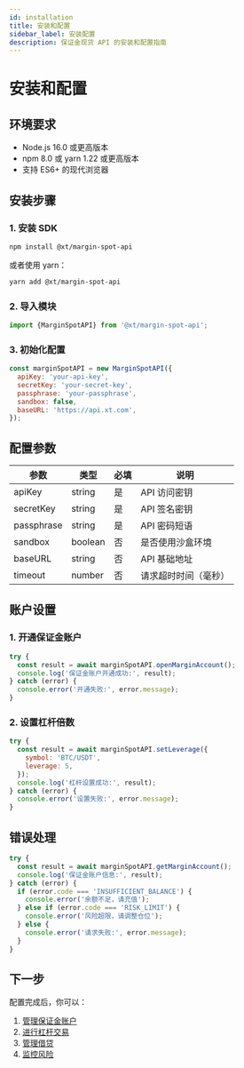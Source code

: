 ```yaml
---
id: installation
title: 安装和配置
sidebar_label: 安装配置
description: 保证金现货 API 的安装和配置指南
---
```


# 安装和配置

## 环境要求

- Node.js 16.0 或更高版本
- npm 8.0 或 yarn 1.22 或更高版本
- 支持 ES6+ 的现代浏览器

## 安装步骤

### 1. 安装 SDK

```bash
npm install @xt/margin-spot-api
```

或者使用 yarn：

```bash
yarn add @xt/margin-spot-api
```

### 2. 导入模块

```javascript
import {MarginSpotAPI} from '@xt/margin-spot-api';
```

### 3. 初始化配置

```javascript
const marginSpotAPI = new MarginSpotAPI({
  apiKey: 'your-api-key',
  secretKey: 'your-secret-key',
  passphrase: 'your-passphrase',
  sandbox: false,
  baseURL: 'https://api.xt.com',
});
```

## 配置参数

| 参数       | 类型    | 必填 | 说明                 |
| ---------- | ------- | ---- | -------------------- |
| apiKey     | string  | 是   | API 访问密钥         |
| secretKey  | string  | 是   | API 签名密钥         |
| passphrase | string  | 是   | API 密码短语         |
| sandbox    | boolean | 否   | 是否使用沙盒环境     |
| baseURL    | string  | 否   | API 基础地址         |
| timeout    | number  | 否   | 请求超时时间（毫秒） |

## 账户设置

### 1. 开通保证金账户

```javascript
try {
  const result = await marginSpotAPI.openMarginAccount();
  console.log('保证金账户开通成功:', result);
} catch (error) {
  console.error('开通失败:', error.message);
}
```

### 2. 设置杠杆倍数

```javascript
try {
  const result = await marginSpotAPI.setLeverage({
    symbol: 'BTC/USDT',
    leverage: 5,
  });
  console.log('杠杆设置成功:', result);
} catch (error) {
  console.error('设置失败:', error.message);
}
```

## 错误处理

```javascript
try {
  const result = await marginSpotAPI.getMarginAccount();
  console.log('保证金账户信息:', result);
} catch (error) {
  if (error.code === 'INSUFFICIENT_BALANCE') {
    console.error('余额不足，请充值');
  } else if (error.code === 'RISK_LIMIT') {
    console.error('风险超限，请调整仓位');
  } else {
    console.error('请求失败:', error.message);
  }
}
```

## 下一步

配置完成后，你可以：

1. [管理保证金账户](./account-management)
2. [进行杠杆交易](./leverage-trading)
3. [管理借贷](./lending-management)
4. [监控风险](./risk-monitoring)
